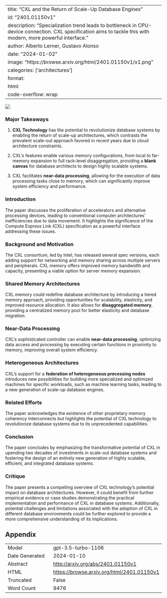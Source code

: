 
---
title: "CXL and the Return of Scale-Up Database Engines"
id: "2401.01150v1"
description: "Specialization trend leads to bottleneck in CPU-device connection. CXL specification aims to tackle this with modern, more powerful interface."
author: Alberto Lerner, Gustavo Alonso
date: "2024-01-02"
image: "https://browse.arxiv.org/html/2401.01150v1/x1.png"
categories: ['architectures']
format:
  html:
    code-overflow: wrap
---

![](https://browse.arxiv.org/html/2401.01150v1/x1.png)

### Major Takeaways

1. **CXL Technology** has the potential to revolutionize database systems by enabling the return of scale-up architectures, which contrasts the prevalent scale-out approach favored in recent years due to cloud architecture constraints.
  
2. CXL's features enable various memory configurations, from local to far-memory expansion to full rack-level disaggregation, providing a **blank canvas** for database architects to design highly scalable systems.
  
3. CXL facilitates **near-data processing**, allowing for the execution of data processing tasks close to memory, which can significantly improve system efficiency and performance.

### Introduction
The paper discusses the proliferation of accelerators and alternative processing devices, leading to conventional computer architectures' inefficiencies due to data movement. It highlights the significance of the Compute Express Link (CXL) specification as a powerful interface addressing these issues.

### Background and Motivation
The CXL consortium, led by Intel, has released several spec versions, each adding support for networking and memory sharing across multiple servers and peripherals. CXL memory offers improved memory bandwidth and capacity, presenting a viable option for server memory expansion.

### Shared Memory Architectures
CXL memory could redefine database architecture by introducing a tiered memory approach, providing opportunities for scalability, elasticity, and improved resource allocation. It also allows for **disaggregated memory**, providing a centralized memory pool for better elasticity and database migration.

### Near-Data Processing
CXL's sophisticated controller can enable **near-data processing**, optimizing data access and processing by executing certain functions in proximity to memory, improving overall system efficiency.

### Heterogeneous Architectures
CXL's support for a **federation of heterogeneous processing nodes** introduces new possibilities for building more specialized and optimized machines for specific workloads, such as machine learning tasks, leading to a new generation of scale-up database engines.

### Related Efforts
The paper acknowledges the existence of other proprietary memory coherency interconnects but highlights the potential of CXL technology to revolutionize database systems due to its unprecedented capabilities.

### Conclusion
The paper concludes by emphasizing the transformative potential of CXL in upending two decades of investments in scale-out database systems and fostering the design of an entirely new generation of highly scalable, efficient, and integrated database systems.

### Critique
The paper presents a compelling overview of CXL technology's potential impact on database architectures. However, it could benefit from further empirical evidence or case studies demonstrating the practical implementation and performance of CXL in database systems. Additionally, potential challenges and limitations associated with the adoption of CXL in different database environments could be further explored to provide a more comprehensive understanding of its implications.

## Appendix

|          |          |
|----------|----------|
| Model     | gpt-3.5-turbo-1106       |
| Date Generated     | 2024-01-10       |
| Abstract | [http://arxiv.org/abs/2401.01150v1](http://arxiv.org/abs/2401.01150v1)        |
| HTML     | [https://browse.arxiv.org/html/2401.01150v1](https://browse.arxiv.org/html/2401.01150v1)       |
| Truncated       | False       |
| Word Count       | 9476       |